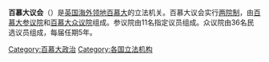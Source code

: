 '''百慕大议会'''（{{lang-en|Parliament of Bermuda}}）是[[英国海外领地|英国海外领地]][[百慕大|百慕大]]的立法机关。百慕大议会实行[[两院制|两院制]]，由[[百慕大参议院|百慕大参议院]]和[[百慕大众议院|百慕大众议院]]组成。参议院由11名指定议员组成。众议院由36名民选议员组成，每届任期5年。

{{英國立法機關}}
{{美洲题目|议会}}

[[Category:百慕大政治|Category:百慕大政治]]
[[Category:各国立法机构|Category:各国立法机构]]